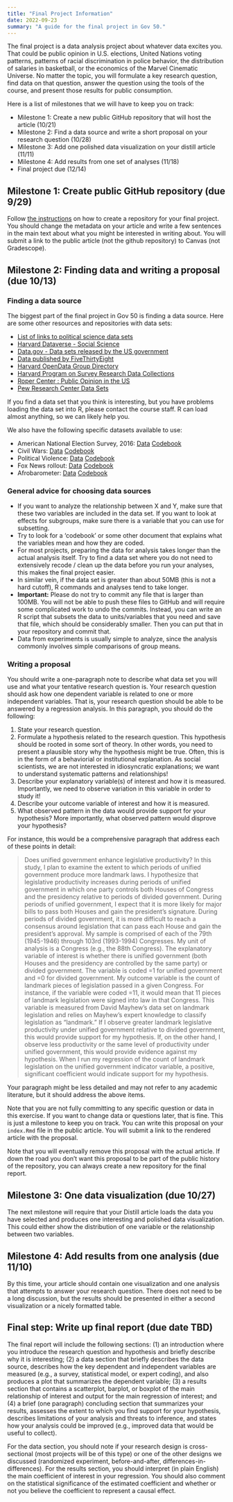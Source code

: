 ```yaml
---
title: "Final Project Information"
date: 2022-09-23
summary: "A guide for the final project in Gov 50."
---
```




The final project is a data analysis project about whatever data excites you. That could be public opinion in U.S. elections, United Nations voting patterns, patterns of racial discrimination in police behavior, the distribution of salaries in basketball, or the economics of the Marvel Cinematic Universe. No matter the topic, you will formulate a key research question, find data on that question, answer the question using the tools of the course, and present those results for public consumption. 

Here is a list of milestones that we will have to keep you on track:

- Milestone 1: Create a new public GitHub repository that will host the article (10/21)
- Milestone 2: Find a data source and write a short proposal on your research question (10/28)
- Milestone 3: Add one polished data visualization on your distill article (11/11)
- Milestone 4: Add results from one set of analyses (11/18)
- Final project due (12/14)

## Milestone 1: Create public GitHub repository (due 9/29)

Follow [the instructions](/assignments/distill.qmd) on how to create a repository for your final project.
You should change the metadata on your article and write a few sentences in the main text about what you might be interested in writing about. You will submit a link to the public article (not the github repository) to Canvas (not Gradescope). 

## Milestone 2: Finding data and writing a proposal (due 10/13)

### Finding a data source 

The biggest part of the final project in Gov 50 is finding a data source. Here are some other resources and repositories with data sets:

- [List of links to political science data sets](https://github.com/erikgahner/PolData) 
- [Harvard Dataverse - Social Science](https://dataverse.harvard.edu/dataverse/harvard?q=&fq0=subject_ss%3A%22Social+Sciences%22&types=dataverses%3Adatasets&sort=dateSort&order=desc)
- [Data.gov - Data sets released by the US government](https://catalog.data.gov/dataset) 
- [Data published by FiveThirtyEight](https://data.fivethirtyeight.com/) 
- [Harvard OpenData Group Directory](https://github.com/HarvardOpenData/harvard-data)
- [Harvard Program on Survey Research Data Collections](https://psr.iq.harvard.edu/book/survey-data-collections)
- [Roper Center : Public Opinion in the US](https://psr.iq.harvard.edu/roper_center_public_opinion_research)
- [Pew Research Center Data Sets](https://www.pewresearch.org/download-datasets/)

If you find a data set that you think is interesting, but you have problems loading the data set into R, please contact the course staff. R can load almost anything, so we can likely help you.


We also have the following specific datasets available to use:

- American National Election Survey, 2016: [Data](https://www.dropbox.com/s/qf8mnhbpckx469u/anes-2016.csv?dl=0) [Codebook](https://www.dropbox.com/s/n5ogow0vdcbmrik/anes_timeseries_2016_userguidecodebook.pdf?dl=0)
- Civil Wars: [Data](https://www.dropbox.com/s/gde30hr9yokqku5/civilwar.csv?dl=0) [Codebook](https://www.dropbox.com/s/m7hnd64g2z38plm/civilwar-codebook.txt?dl=0)
- Political Violence: [Data](https://www.dropbox.com/s/8zms0isy8epvzvd/violence.csv?dl=0) [Codebook](https://www.dropbox.com/s/wqmnc9w2stvhlvj/violence-codebook.txt?dl=0)
- Fox News rollout: [Data](https://www.dropbox.com/s/i1n16wng61tq02x/foxnews.csv?dl=0) [Codebook](https://www.dropbox.com/s/8a8lspgey9sx1pa/foxnews.pdf?dl=0)
- Afrobarometer: [Data](https://www.dropbox.com/s/f4n778feixbvz4r/afrobarometer2016.RData?dl=0) [Codebook](https://www.dropbox.com/s/4uhrdeylzc8r6ib/merged_round_6_codebook_20161.pdf?dl=0)

### General advice for choosing data sources

- If you want to analyze the relationship between X and Y, make sure that these two variables are included in the data set. If you want to look at effects for subgroups, make sure there is a variable that you can use for subsetting.
- Try to look for a 'codebook' or some other document that explains what the variables mean and how they are coded.
- For most projects, preparing the data for analysis takes longer than the actual analysis itself. Try to find a data set where you do not need to extensively recode / clean up the data before you run your analyses, this makes the final project easier.
- In similar vein, if the data set is greater than about 50MB (this is not a hard cutoff), R commands and analyses tend to take longer. 
- **Important:** Please do not try to commit any file that is larger than 100MB. You will not be able to push these files to GitHub and will require some complicated work to undo the commits. Instead, you can write an R script that subsets the data to units/variables that you need and save that file, which should be considerably smaller. Then you can put that in your repository and commit that. 
- Data from experiments is usually simple to analyze, since the analysis commonly involves simple comparisons of group means.



### Writing a proposal


You should write a one-paragraph note to describe what data set you will use and what your tentative research question is. Your research question should ask how one dependent variable is related to one or more independent variables. That is, your research question should be able to be answered by a regression analysis. In this paragraph, you should do the following:

1. State your research question.
2. Formulate a hypothesis related to the research question. This hypothesis should be rooted in some sort of theory. In other words, you need to present a plausible story why the hypothesis might be true. Often, this is in the form of a behaviorial or institutional explanation. As social scientists, we are not interested in idiosyncratic explanations; we want to understand systematic patterns and relationships!
3. Describe your explanatory variable(s) of interest and how it is measured. Importantly, we need to observe variation in this variable in order to study it!
4. Describe your outcome variable of interest and how it is measured.
5. What observed pattern in the data would provide support for your hypothesis? More importantly, what observed pattern would disprove your hypothesis?

For instance, this would be a comprehensive paragraph that address each of these points in detail:

> Does unified government enhance legislative productivity? In this study, I plan to examine the extent to which periods of unified government produce more landmark laws. I hypothesize that legislative productivity increases during periods of unified government in which one party controls both Houses of Congress and the presidency relative to periods of divided government. During periods of unified government, I expect that it is more likely for major bills to pass both Houses and gain the president's signature. During periods of divided government, it is more difficult to reach a consensus around legislation that can pass each House and gain the president's approval. My sample is comprised of each of the 79th (1945-1946) through 103rd (1993-1994) Congresses. My unit of analysis is a Congress (e.g., the 88th Congress). The explanatory variable of interest is whether there is unified government (both Houses and the presidency are controlled by the same party) or divided government. The variable is coded =1 for unified government and =0 for divided government. My outcome variable is the count of landmark pieces of legislation passed in a given Congress. For instance, if the variable were coded =11, it would mean that 11 pieces of landmark legislation were signed into law in that Congress. This variable is measured from David Mayhew's data set on landmark legislation and relies on Mayhew's expert knowledge to classify legislation as "landmark." If I observe greater landmark legislative productivity under unified government relative to divided government, this would provide support for my hypothesis. If, on the other hand, I observe less productivity or the same level of productivity under unified government, this would provide evidence against my hypothesis. When I run my regression of the count of landmark legislation on the unified government indicator variable, a positive, significant coefficient would indicate support for my hypothesis.

Your paragraph might be less detailed and may not refer to any academic literature, but it should address the above items. 

Note that you are not fully committing to any specific question or data in this exercise. If you want to change data or questions later, that is fine. This is just a milestone to keep you on track. You can write this proposal on your `index.Rmd` file in the public article. You will submit a link to the rendered article with the proposal.

Note that you will eventually remove this proposal with the actual article. If down the road you don't want this proposal to be part of the public history of the repository, you can always create a new repository for the final report. 


## Milestone 3: One data visualization (due 10/27)


The next milestone will require that your Distill article  loads the data you have selected and produces one interesting and polished data visualization. This could either show the distribution of one variable or the relationship between two variables. 


## Milestone 4: Add results from one analysis (due 11/10)

By this time, your article should contain one visualization and one analysis that attempts to answer your research question. There does not need to be a long discussion, but the results should be presented in either a second visualization or a nicely formatted table. 


## Final step: Write up final report (due date TBD)


The final report will include the following sections: (1) an introduction where you introduce the research question and hypothesis and briefly describe why it is interesting; (2) a data section that briefly describes the data source, describes how the key dependent and independent variables are measured (e.g., a survey, statistical model, or expert coding), and also produces a plot that summarizes the dependent variable; (3) a results section that contains a scatterplot, barplot, or boxplot of the main relationship of interest and output for the main regression of interest; and (4) a brief (one paragraph) concluding section that summarizes your results, assesses the extent to which you find support for your hypothesis, describes limitations of your analysis and threats to inference, and states how your analysis could be improved (e.g., improved data that would be useful to collect). 

For the data section, you should note if your research design is cross-sectional (most projects will be of this type) or one of the other designs we discussed (randomized experiment, before-and-after, differences-in-differences). For the results section, you should interpret (in plain English) the main coefficient of interest in your regression. You should also comment on the statistical significance of the estimated coefficient and whether or not you believe the coefficient to represent a causal effect. 


